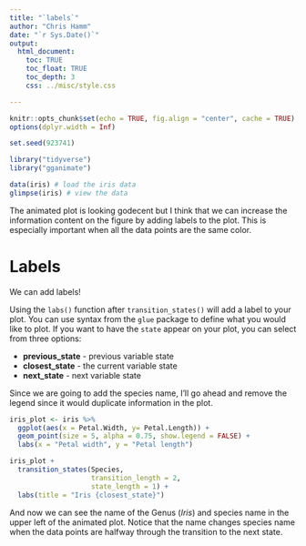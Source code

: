```yaml
---
title: "`labels`"
author: "Chris Hamm"
date: "`r Sys.Date()`"
output: 
  html_document:
    toc: TRUE
    toc_float: TRUE
    toc_depth: 3
    css: ../misc/style.css

---
```



```r
knitr::opts_chunk$set(echo = TRUE, fig.align = "center", cache = TRUE)
options(dplyr.width = Inf)
```


```r
set.seed(923741)

library("tidyverse")
library("gganimate")
```


```r
data(iris) # load the iris data
glimpse(iris) # view the data
```


The animated plot is looking godecent but I think that we can increase the information content on the figure by adding labels to the plot. This is especially important when all the data points are the same color.


# Labels
We can add labels!

Using the `labs()` function after `transition_states()` will add a label to your plot. You can use syntax from the `glue` package to define what you would like to plot. If you want to have the `state` appear on your plot, you can select from three options:

  - **previous_state** - previous variable state
  - **closest_state** - the current variable state
  - **next_state** - next variable state

Since we are going to add the species name, I'll go ahead and remove the legend since it would duplicate information in the plot.

```r
iris_plot <- iris %>% 
  ggplot(aes(x = Petal.Width, y= Petal.Length)) +
  geom_point(size = 5, alpha = 0.75, show.legend = FALSE) +
  labs(x = "Petal width", y = "Petal length")

iris_plot +
  transition_states(Species,
                    transition_length = 2, 
                    state_length = 1) +
  labs(title = "Iris {closest_state}")
```


And now we can see the name of the Genus (*Iris*) and species name in the upper left of the animated plot. Notice that the name changes species name when the data points are halfway through the transition to the next state. 
